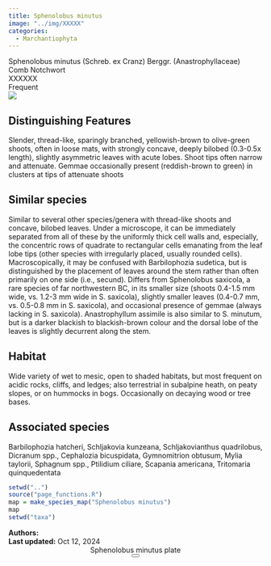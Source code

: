 ```yaml
---
title: Sphenolobus minutus
image: "../img/XXXXX"
categories:
  - Marchantiophyta
---
```


<div class="info-panel">
 <div class="info-top">
  <div class="taxon-scientific"><span class="taxon-name">Sphenolobus minutus</span> <span class="taxon-authority">(Schreb. ex Cranz) Berggr.</span> <span class="taxon-family">(Anastrophyllaceae)</span></div>
  <div class="taxon-common">Comb Notchwort</div>
 </div>
 <div class="info-bottom">
  <div class="taxon-qnd">XXXXXX</div>
  <div class="taxon-abundance">Frequent</div>
 </div>
</div>
<div class="imerss-content-frame">
 <div class="imerss-image-header">
  <div class="imerss-image-holder imerss-column-left" data-toggle="tooltip" style="background-image: url(../img/XXXXX)" title="Finn McGhee">
  </div>

  <div class="imerss-image-holder imerss-column-right" data-toggle="tooltip" style="background-image: url(../img/XXXXX)" title="Daniel Tucker">
  </div>
 
 </div>
 <div class="imerss-content-lower">
  <div class="imerss-column-left">
  <div class="tab-microscope" data-micromodal-trigger="modal-plate">
  <img src="../img/bryo guide microscope.png"/>
  </div>

<h2>Distinguishing Features</h2>

Slender, thread-like, sparingly branched, yellowish-brown to olive-green shoots, often in loose mats, with strongly concave, deeply bilobed (0.3-0.5x length), slightly asymmetric leaves with acute lobes. Shoot tips often narrow and attenuate. Gemmae occasionally present (reddish-brown to green) in clusters at tips of attenuate shoots

<h2>Similar species</h2>

Similar to several other species/genera with thread-like shoots and concave, bilobed leaves. Under a microscope, it can be immediately separated from all of these by the uniformly thick cell walls and, especially, the concentric rows of quadrate to rectangular cells emanating from the leaf lobe tips (other species with irregularly placed, usually rounded cells). Macroscopically, it may be confused with Barbilophozia sudetica, but is distinguished by the placement of leaves around the stem rather than often primarily on one side (i.e., secund). Differs from Sphenolobus saxicola, a rare species of far northwestern BC, in its smaller size (shoots 0.4-1.5 mm wide, vs. 1.2-3 mm wide in S. saxicola), slightly smaller leaves (0.4-0.7 mm, vs. 0.5-0.8 mm in S. saxicola), and occasional presence of gemmae (always lacking in S. saxicola). Anastrophyllum assimile is also similar to S. minutum, but is a darker blackish to blackish-brown colour and the dorsal lobe of the leaves is slightly decurrent along the stem.

<h2>Habitat</h2>

Wide variety of wet to mesic, open to shaded habitats, but most frequent on acidic rocks, cliffs, and ledges; also terrestrial in subalpine heath, on peaty slopes, or on hummocks in bogs. Occasionally on decaying wood or tree bases.

<h2>Associated species</h2>

Barbilophozia hatcheri, Schljakovia kunzeana, Schljakovianthus quadrilobus, Dicranum spp., Cephalozia bicuspidata, Gymnomitrion obtusum, Mylia taylorii, Sphagnum spp., Ptilidium ciliare, Scapania americana, Tritomaria quinquedentata
</div>

<div class="imerss-column-right">

<div class="imerss-image-holder imerss-column-right" data-toggle="tooltip" style="background-image: url(../img/XXXXX)" title="Daniel Tucker">
</div>

<div class="imerss-map-holder">
```r
setwd("..")
source("page_functions.R")
map = make_species_map("Sphenolobus minutus")
map
setwd("taxa")
```
</div>

</div>

</div>
</div>

<div class="taxon-footer">
 <div class="taxon-authors"><b>Authors:</b> <span></span></div>
 <div class="taxon-update"><b>Last updated:</b> <span>Oct 12, 2024</span></div>
</div>

<div class="modal micromodal-slide" id="modal-plate" aria-hidden="true">
 <div class="modal__overlay" tabindex="-1" data-micromodal-close>
  <div class="modal__container" role="dialog" aria-modal="true" aria-labelledby="modal-plate-title" >
   <header class="modal__header">
   <div class="modal__title" id="modal-plate-title">
  Sphenolobus minutus plate
   </div>
   <button class="modal__close" aria-label="Close" data-micromodal-close></button>
   </header>
  <div class="modal__content" id="modal-plate-content">
   <div class="imerss-image-holder" data-toggle="tooltip" style="background-image: url(../img/XXXXX)" title="XXXXX">
  </div>
  </div>
  </div>
 </div>
</div>

<script src="../js/micromodal.min.js"></script>
<link href="../css/style-taxon.css" rel="stylesheet">
<link href="../css/micromodal.css" rel="stylesheet">

<script>
MicroModal.init();
</script>

